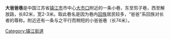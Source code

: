 '''大爸爸巷'''是中国江苏省[[镇江市|镇江市]]市中心[[大市口|大市口]]附近的一条小巷，东至剪子巷，西至解放路，长82米，宽2-3米。取此巷名是因为巷内[[回族|回族]]居民较多，“爸爸”系回族对长者的尊称。附近还有一条与之平行而稍短的小爸爸巷（长74米）。

{{Jiangsu-stub}}
[[Category:镇江街道|Category:镇江街道]]